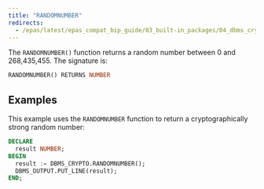```yaml
---
title: "RANDOMNUMBER"
redirects:
  - /epas/latest/epas_compat_bip_guide/03_built-in_packages/04_dbms_crypto/07_randomnumber/ #generated for docs/epas/reorg-role-use-case-mode
---
```


The `RANDOMNUMBER()` function returns a random number between 0 and 268,435,455. The signature is:

```sql
RANDOMNUMBER() RETURNS NUMBER
```

## Examples

This example uses the `RANDOMNUMBER` function to return a cryptographically strong random number:

```sql
DECLARE
  result NUMBER;
BEGIN
  result := DBMS_CRYPTO.RANDOMNUMBER();
  DBMS_OUTPUT.PUT_LINE(result);
END;
```
